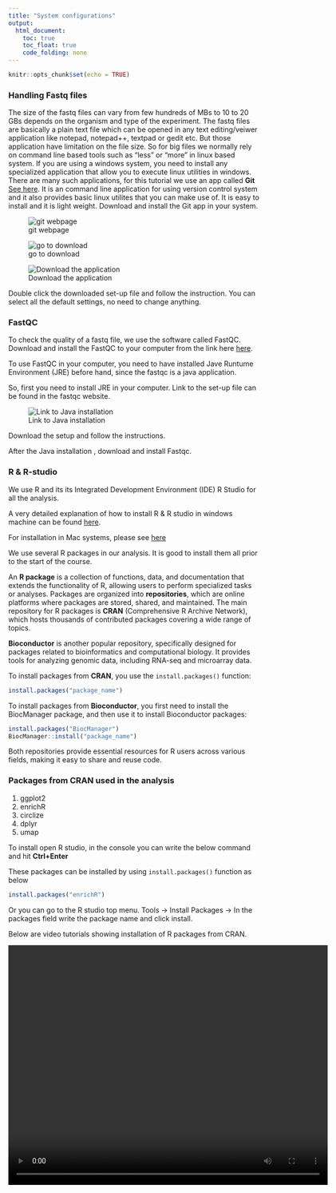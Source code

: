 ```yaml
---
title: "System configurations"
output:
  html_document:
    toc: true
    toc_float: true
    code_folding: none
---
```


```r
knitr::opts_chunk$set(echo = TRUE)
```


### Handling Fastq files

The size of the fastq files can vary from few hundreds of MBs to 10 to 20 GBs depends on the organism and type of the experiment. The fastq files are basically a plain text file which can be opened in any text editing/veiwer application like notepad, notepad++, textpad or gedit etc. But those application have limitation on the file size. So for big files we normally rely on command line based tools such as "less" or "more" in linux based system. If you are using a windows system, you need to install any specialized application that allow you to execute linux utilities in windows. There are many such applications, for this tutorial we use an app called **Git** [See here](https://git-scm.com/about/branching-and-merging). It is an command line application for using version control system and it also provides basic linux utilites that you can make use of. It is easy to install and it is light weight. Download and install the Git app in your system.

![git webpage](Video/git_1.png)

![go to download](Video/git2.jpeg)

![Download the application](Video/git3.jpeg)

Double click the downloaded set-up file and follow the instruction. You can select all the default settings, no need to change anything.

### FastQC

To check the quality of a fastq file, we use the software called FastQC. Download and install the FastQC to your computer from the link here [here](https://www.bioinformatics.babraham.ac.uk/projects/fastqc/).

To use FastQC in your computer, you need to have installed Jave Runtume Environment (JRE) before hand, since the fastqc is a java application.

So, first you need to install JRE in your computer. Link to the set-up file can be found in the fastqc website.

![Link to Java installation](Video/fqc1.png)

Download the setup and follow the instructions.
 
After the Java installation , download and install Fastqc.




### R & R-studio

We use R and its its Integrated Development Environment (IDE) R Studio for all the analysis. 

A very detailed explanation of how to install R & R studio in windows machine can be found [here](https://teacherscollege.screenstepslive.com/a/1108074-install-r-and-rstudio-for-windows).

For installation in Mac systems, please see [here](https://teacherscollege.screenstepslive.com/a/1135059-install-r-and-rstudio-for-mac)

We use several R packages in our analysis. It is good to install them all prior to the start of the course.

An **R package** is a collection of functions, data, and documentation that extends the functionality of R, allowing users to perform specialized tasks or analyses. Packages are organized into **repositories**, which are online platforms where packages are stored, shared, and maintained. The main repository for R packages is **CRAN** (Comprehensive R Archive Network), which hosts thousands of contributed packages covering a wide range of topics.

**Bioconductor** is another popular repository, specifically designed for packages related to bioinformatics and computational biology. It provides tools for analyzing genomic data, including RNA-seq and microarray data.

To install packages from **CRAN**, you use the `install.packages()` function:
```r
install.packages("package_name")
```

To install packages from **Bioconductor**, you first need to install the BiocManager package, and then use it to install Bioconductor packages:

```r
install.packages("BiocManager")
BiocManager::install("package_name")
```

Both repositories provide essential resources for R users across various fields, making it easy to share and reuse code.

### Packages from CRAN used in the analysis

1. ggplot2
2. enrichR
3. circlize
4. dplyr
5. umap

To install open R studio, in the console you can write the below command and hit **Ctrl+Enter**

These packages can be installed by using `install.packages()` function as below

```r
install.packages("enrichR")
```

Or you can go to the R studio top menu. Tools -> Install Packages -> In the packages field write the package name and click install.

Below are video tutorials showing installation of R packages from CRAN.

<video width="640" height="480" controls>
  <source src="Video/Video1.webm">
  Your browser does not support the video tag.
</video>


### Packages from Bioconductor used in the analysis

1. [Biobase](https://bioconductor.org/packages/release/bioc/html/Biobase.html)
2. [edgeR](https://bioconductor.org/packages/release/bioc/html/edgeR.html)
3. [biomaRt](https://bioconductor.org/packages/release/bioc/html/biomaRt.html)
4. [DESeq2](https://bioconductor.org/packages/release/bioc/html/DESeq2.html)
5. [PCAtools](https://www.bioconductor.org/packages/release/bioc/html/PCAtools.html)
6. [ComplexHeatmap](https://bioconductor.org/packages/release/bioc/html/ComplexHeatmap.html)

In order to install packages from Bioconductor repository, first we need to have `BiocManager` packages from CRAN to be installed.

So first install BiocManager

```r
install.packages("BiocManager")
```

Then you can install the R packages as below,

```r
BiocManager::install("ComplexHeatmap")
```

You can also go to the bioconductor page of the corresponding package, you can get the command to install the R packages.

See for example below.

<video width="640" height="480" controls>
  <source src="Video/Video3.webm">
  Your browser does not support the video tag.
</video>





